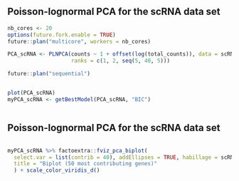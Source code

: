 
## Poisson-lognormal PCA for the scRNA data set

```r
nb_cores <- 20
options(future.fork.enable = TRUE)
future::plan("multicore", workers = nb_cores)
```

```r
PCA_scRNA <- PLNPCA(counts ~ 1 + offset(log(total_counts)), data = scRNA,
                    ranks = c(1, 2, seq(5, 40, 5)))
```

```r
future::plan("sequential")
```

:::: {.columns}

::: {.column width="80%"}

```r
plot(PCA_scRNA)
myPCA_scRNA <- getBestModel(PCA_scRNA, "BIC")
```

:::

::::

## Poisson-lognormal PCA for the scRNA data set

:::: {.columns}

::: {.column width="80%"}

```r
myPCA_scRNA %>% factoextra::fviz_pca_biplot(
  select.var = list(contrib = 40), addEllipses = TRUE, habillage = scRNA$cell_line,
  title = "Biplot (50 most contributing genes)"
  ) + scale_color_viridis_d()
```

:::

::::
